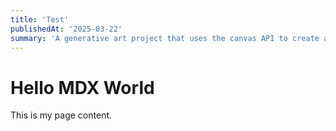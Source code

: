 ```yaml
---
title: 'Test'
publishedAt: '2025-03-22'
summary: 'A generative art project that uses the canvas API to create a grid of lines.'
---
```


# Hello MDX World

This is my page content.

<Canvas id="example01" />

```js
// @exec 
console.log("Client-side script ran11!");

const canvas = document.getElementById('example01')
if (canvas?.getContext) {
    const ctx = canvas.getContext('2d')
    ctx.fillStyle = 'orange'
    ctx.fillRect(10, 10, 150, 75)
    ctx.fillStyle = 'black'
    ctx.font = '16px sans-serif'
    ctx.fillText('Hello Canvas', 20, 60)
}
/*
function unDeuxTrois(cmd, palette) {
    // create a grid of positions
    const cellCount = 24
    const grid = new Grid([-0.9, 0.9], [1.8, -1.8], cellCount, cellCount)

    // place a line in each rect with a random angle
    const lineLength = grid.cellSize[0]
    const lines = grid.centers().flatMap((pt, idx) => {
        // this line will be used to determine the center of the 1/2/3 lines we are placing in the next step
        const theta = random(0, 2.0 * Math.PI)
        const centerLine = Line.withCenter(pt, theta, lineLength)

        // use center line to find center point of output lines
        const pct = idx / (cellCount * cellCount)
        let stops = [0.5]
        if (pct > 0.66) {
            stops = [0.2, 0.5, 0.8]
        } else if (pct > 0.33) {
            stops = [0.3, 0.7]
        }
        return stops.map((stop) => Line.withCenter(pointAt(centerLine, stop), theta + Math.PI / 2.0, lineLength))
    })

    cmd.clear(palette.background)
    cmd.draw(lines, { stroke: palette.primary, weight: 0.015, lineCap: 'round' })
}

unDeuxTrois.title = 'Un Deux Trois'
export { unDeuxTrois }

*/

```